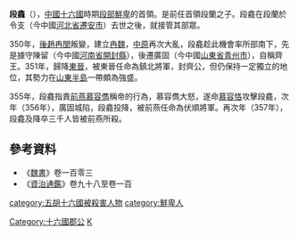 '''段龕'''（{{bd||？|357年|catIdx=d}}），[[中國|中國]][[十六國|十六國]]時期[[段部鮮卑|段部鮮卑]]的首領。是前任首領段蘭之子。段龕在段蘭於令支（今中國[[河北省|河北省]][[遷安市|遷安市]]）去世之後，就接管其部眾。

350年，[[後趙|後趙]][[冉閔|冉閔]]叛變，建立[[冉魏|冉魏]]，[[中原|中原]]再次大亂，段龕趁此機會率所部南下，先是據守陳留（今中國[[河南省|河南省]][[開封縣|開封縣]]），後遷廣固（今中國[[山東省|山東省]][[青州市|青州市]]），自稱齊王。351年，歸降[[東晉|東晉]]，被東晉任命為鎮北將軍，封齊公，但仍保持一定獨立的地位，其勢力在[[山東半島|山東半島]]一帶頗為強盛。

355年，段龕指責[[前燕|前燕]][[慕容儁|慕容儁]]稱帝的行為，慕容儁大怒，遂命[[慕容恪|慕容恪]]攻擊段龕，次年（356年），廣固城陷，段龕投降，被前燕任命為伏順將軍。再次年（357年），段龕及降卒三千人皆被前燕所殺。

{{中国皇帝|父[[段蘭|段蘭]]|--|[[东晋十六国君主列表#段部鮮卑|段部鮮卑]]首領|？-356}}

==參考資料==
*《[[魏書|魏書]]》卷一百零三
*《[[資治通鑑|資治通鑑]]》卷九十八至卷一百

{{五胡十六國}}
[[Category:十六國郡公|Category:十六國郡公]]
[[category:五胡十六國被殺害人物|category:五胡十六國被殺害人物]] 
[[category:鮮卑人|category:鮮卑人]]
[[Category:段姓|K]]